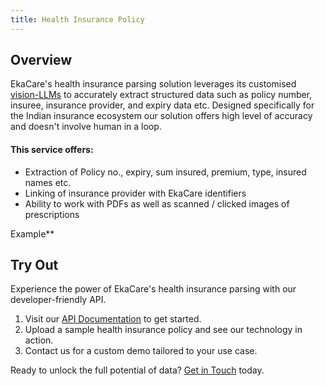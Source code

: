```yaml
---
title: Health Insurance Policy
---
```


## Overview  

EkaCare's health insurance parsing solution leverages its customised [vision-LLMs](https://info.eka.care/services/lab-ready-and-prescription-perfect-ekas-small-llms-vs-industry-giants) 
to accurately extract structured data such as policy number, insuree, insurance provider, and expiry data etc. Designed specifically for the Indian insurance ecosystem our solution offers high level of accuracy and doesn't involve human in a loop. 

#### This service offers:
- Extraction of Policy no., expiry, sum insured, premium, type, insured names etc.
- Linking of insurance provider with EkaCare identifiers
- Ability to work with PDFs as well as scanned / clicked images of prescriptions

Example**

## Try Out  

Experience the power of EkaCare's health insurance parsing with our developer-friendly API.  
1. Visit our [API Documentation](https://developer.eka.care/api-reference/general-tools/medical/lab-report/create-records-v2) to get started.  
2. Upload a sample health insurance policy and see our technology in action.  
3. Contact us for a custom demo tailored to your use case.

Ready to unlock the full potential of data? [Get in Touch](ekaconnect@eka.care) today.  
